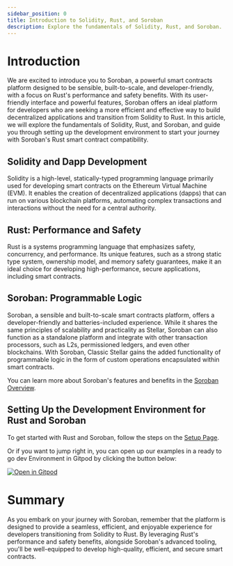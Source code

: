 ```yaml
---
sidebar_position: 0
title: Introduction to Solidity, Rust, and Soroban
description: Explore the fundamentals of Solidity, Rust, and Soroban.
---
```


# Introduction

We are excited to introduce you to Soroban, a powerful smart contracts platform designed to be sensible, built-to-scale, and developer-friendly, with a focus on Rust's performance and safety benefits. With its user-friendly interface and powerful features, Soroban offers an ideal platform for developers who are seeking a more efficient and effective way to build decentralized applications and transition from Solidity to Rust. In this article, we will explore the fundamentals of Solidity, Rust, and Soroban, and guide you through setting up the development environment to start your journey with Soroban's Rust smart contract compatibility.

## Solidity and Dapp Development

Solidity is a high-level, statically-typed programming language primarily used for developing smart contracts on the Ethereum Virtual Machine (EVM). It enables the creation of decentralized applications (dapps) that can run on various blockchain platforms, automating complex transactions and interactions without the need for a central authority.

## Rust: Performance and Safety

Rust is a systems programming language that emphasizes safety, concurrency, and performance. Its unique features, such as a strong static type system, ownership model, and memory safety guarantees, make it an ideal choice for developing high-performance, secure applications, including smart contracts.

## Soroban: Programmable Logic

Soroban, a sensible and built-to-scale smart contracts platform, offers a developer-friendly and batteries-included experience. While it shares the same principles of scalability and practicality as Stellar, Soroban can also function as a standalone platform and integrate with other transaction processors, such as L2s, permissioned ledgers, and even other blockchains. With Soroban, Classic Stellar gains the added functionality of programmable logic in the form of custom operations encapsulated within smart contracts.

You can learn more about Soroban's features and benefits in the [Soroban Overview](../../../smart-contracts).

## Setting Up the Development Environment for Rust and Soroban

To get started with Rust and Soroban, follow the steps on the [Setup Page](../../../smart-contracts/getting-started/setup.mdx).

Or if you want to jump right in, you can open up our examples in a ready to go dev Environment in Gitpod by clicking the button below:

[![Open in Gitpod](https://gitpod.io/button/open-in-gitpod.svg)][oigp]

[oigp]: https://gitpod.io/#https://github.com/stellar/soroban-examples/tree/v20.0.0

# Summary

As you embark on your journey with Soroban, remember that the platform is designed to provide a seamless, efficient, and enjoyable experience for developers transitioning from Solidity to Rust. By leveraging Rust's performance and safety benefits, alongside Soroban's advanced tooling, you'll be well-equipped to develop high-quality, efficient, and secure smart contracts.
